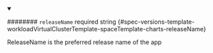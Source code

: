 
<details className="config-field" data-expandable="false" open>
<summary>

######## `releaseName` <span className="config-field-required" data-required="false">required</span> <span className="config-field-type">string</span> <span className="config-field-default"></span> <span className="config-field-enum"></span> {#spec-versions-template-workloadVirtualClusterTemplate-spaceTemplate-charts-releaseName}

ReleaseName is the preferred release name of the app

</summary>



</details>

